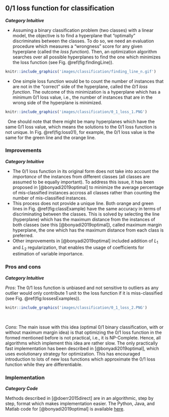## 0/1 loss function for classification
***Category Intuitive***

* Assuming a binary classification problem (two classes) with a linear model, the objective is to find a hyperplane that "optimally" discriminates between the classes. To do so, we need an evaluation procedure which measures a "wrongness" score for any given hyperplane (called the *loss function*). Then, an optimization algorithm searches over all possible hyperplanes to find the one which minimizes the loss function (see Fig. \@ref(fig:findingLine)). 

```r
knitr::include_graphics('images/classification/finding_line_n.gif')
```

* One simple loss function would be to count the number of instances that are not in the "correct" side of the hyperplane, called the *0/1 loss function*. The outcome of this minimization is a hyperplane which has a minimum 0/1 loss value, i.e., the number of instances that are in the wrong side of the hyperplane is minimized.


```r
knitr::include_graphics('images/classification/0_1_loss_1.PNG')
```
&nbsp;
One should note that there might be many hyperplanes which have the same 0/1 loss value, which means the solutions to the 0/1 loss function is not unique. In Fig. \@ref(fig:loss01), for example, the 0/1 loss value is the same for the green line and the orange line. 

### Improvements
***Category Intuitive***

* The 0/1 loss function in its original form does not take into account the *importance* of the instances from different classes (all classes are assumed to be equally important). To address this issue, it has been proposed in [@bonyadi2019optimal] to minimize the average percentage of mis-classified instances accross all classes rather than counting the number of mis-classified instances. 
* This process does not provide a unique line. Both orange and green lines in Fig. \@ref(fig:classExample) have the same accuracy in terms of discriminating between the classes. This is solved by selecting the line (hyperplane) which has the maximum distance from the instances of both classes (see this [@bonyadi2019optimal]), called maximum margin hyperplane, the one which has the maximum distance from each class is preferred. 
* Other improvements in [@bonyadi2019optimal] included addition of $L_1$ and $L_2$ regularization, that enables the usage of coefficients for estimation of variable importance.

### Pros and cons
***Category Intuitive***

*Pros*: The 0/1 loss function is unbiased and not sensitive to outliers as any outlier would only contribute 1 unit to the loss function if it is miss-classified (see Fig. \@ref(fig:lossesExamples)). 


```r
knitr::include_graphics('images/classification/0_1_loss_2.PNG')
```

&nbsp;

*Cons*: The main issue with this idea (optimal 0/1 binary classification, with or without maximum margin idea) is that optimizing the 0/1 loss function in the formed mentioned before is not practical, i.e., it is NP-Complete. Hence, all algorithms which implement this idea are rather slow. The only practically fast implementation has been described in [@bonyadi2019optimal], which uses evolutionary strategy for optimization. This has encouraged introduction to lots of new loss functions which approximate the 0/1 loss function while they are differentiable. 

### Implementation 
***Category Code***

Methods described in [@doerr2015direct] are in an algorithmic, step by step, format which makes implementation easier. The Python, Java, and Matlab code for [@bonyadi2019optimal] is available [here](https://github.com/rezabonyadi/LinearOEC).  

